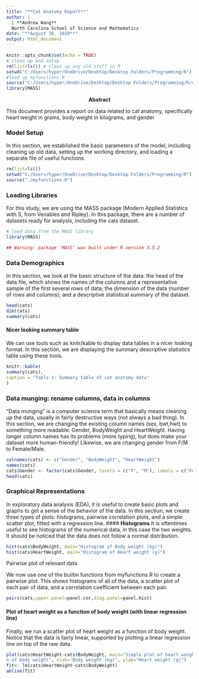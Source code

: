 ```yaml
---
title: "**Cat Anatomy Report**"
author: |
  | **Andrew Wang** 
  North Carolina School of Science and Mathematics
date: "**August 30, 2020**"
output: html_document
---
```


```r
knitr::opts_chunk$set(echo = TRUE)
# clean up and setup
rm(list=ls()) # clean up any old stuff in R
setwd("C:/Users/hyper/OneDrive/Desktop/Desktop Folders/Programming/R") # go to this folder
#load up myfunctions.R
source("C:/Users/hyper/OneDrive/Desktop/Desktop Folders/Programming/R/myfunctions.R")
library(MASS)
```

<center> **Abstract** </center>

This document provides a report on data related to cat anatomy, specifically heart weight in grams, body weight in kilograms, and gender

### **Model Setup**

In this section, we established the basic parameters of the model, including cleaning up old data, setting up the working directory, and loading a separate file of useful functions.

```r
rm(list=ls())
setwd("C:/Users/hyper/OneDrive/Desktop/Desktop Folders/Programming/R")
source("./myfunctions.R")
```

### **Loading Libraries**

For this study, we are using the MASS package (Modern Applied Statistics with S, from Venables and Ripley). In this package, there are a number of datasets ready for analysis, including the cats dataset.

```r
# load data from the MASS library
library(MASS)
```

```r
## Warning: package 'MASS' was built under R version 3.5.2
```

### **Data Demographics**

In this section, we look at the basic structure of the data: the head of the data file, which shows the names of the columns and a representative sample of the first several rows of data; the dimension of the data (number of rows and columns); and a descriptive statistical summary of the dataset.

``` r
head(cats)
dim(cats)
summary(cats)
```

#### **Nicer looking summary table**

We can use tools such as knitr/kable to display data tables in a nicer looking format. In this section, we are displaying the summary descriptive statistics table using these tools.

``` r
knitr::kable(
summary(cats),
caption = "Table 1: Summary table of cat anatomy data"
)
```

### **Data munging: rename columns, data in columns**

“Data munging” is a computer science term that basically means cleaning up the data, usually in fairly destructive ways (not always a bad thing). In this section, we are changing the existing column names (sex, bwt,hwt) to something more readable: Gender, BodyWeight and HeartWeight. Having longer column names has its problems (more typing), but does make your dataset more human-friendly! Likewise, we are changing gender from F/M to Female/Male.
``` r
colnames(cats) <- c("Gender", "BodyWeight", "HeartWeight")
names(cats)
cats$Gender <- factor(cats$Gender, levels = c("F", "M"), labels = c("Female", "Male"))
head(cats)
```

### **Graphical Representations**
In exploratory data analysis (EDA), it is useful to create basic plots and graphs to get a sense of the behavior of the data. In this section, we create three types of plots: histograms, pairwise correlation plots, and a simple scatter plot, fitted with a regression line.
#### **Histograms**
It is oftentimes useful to see histograms of the numerical data, in this case the two weights. It should be noticed that the data does not follow a normal distribution.
``` r
hist(cats$BodyWeight, main="Histogram of Body weight (kg)")
hist(cats$HeartWeight, main="Histogram of Heart weight (g)")
```
Pairwise plot of relevant data 

We now use one of the builtin functions from myfunctions.R to create a pairwise plot. This shows histograms of all of the data, a scatter plot of each pair of data, and a correlation coefficient between each pair.

``` r
pairs(cats,upper.panel=panel.cor,diag.panel=panel.hist)
```

#### **Plot of heart weight as a function of body weight (with linear regression line)**
Finally, we run a scatter plot of heart weight as a function of body weight. Notice that the data is fairly linear, supported by plotting a linear regression line on top of the raw data.
``` r
plot(cats$HeartWeight~cats$BodyWeight, main="Simple plot of heart weight \n as a functio
n of body weight", xlab="Body weight (kg)", ylab="Heart weight (g)")
fit<- lm(cats$HeartWeight~cats$BodyWeight)
abline(fit)
```
